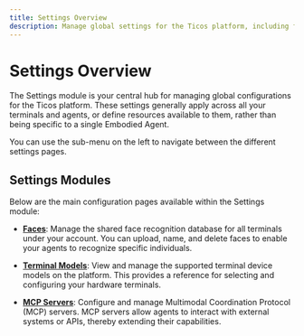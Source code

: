 ```yaml
---
title: Settings Overview
description: Manage global settings for the Ticos platform, including faces, terminal models, and MCP servers.
---
```


# Settings Overview

The Settings module is your central hub for managing global configurations for the Ticos platform. These settings generally apply across all your terminals and agents, or define resources available to them, rather than being specific to a single Embodied Agent.

You can use the sub-menu on the left to navigate between the different settings pages.

## Settings Modules

Below are the main configuration pages available within the Settings module:

-   **[Faces](./faces.mdx)**: Manage the shared face recognition database for all terminals under your account. You can upload, name, and delete faces to enable your agents to recognize specific individuals.

-   **[Terminal Models](./terminal-models.mdx)**: View and manage the supported terminal device models on the platform. This provides a reference for selecting and configuring your hardware terminals.

-   **[MCP Servers](./mcp-servers.mdx)**: Configure and manage Multimodal Coordination Protocol (MCP) servers. MCP servers allow agents to interact with external systems or APIs, thereby extending their capabilities.
